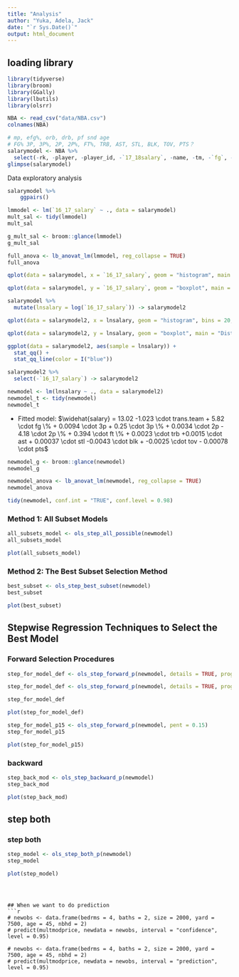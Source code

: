 ```yaml
---
title: "Analysis"
author: "Yuka, Adela, Jack"
date: "`r Sys.Date()`"
output: html_document
---
```

## loading library
```r
library(tidyverse)
library(broom)
library(GGally)
library(lbutils)
library(olsrr)
```

```r
NBA <- read_csv("data/NBA.csv")
colnames(NBA)
```


```r
# mp, efg%, orb, drb, pf snd age
# FG% 3P, 3P%, 2P, 2P%, FT%, TRB, AST, STL, BLK, TOV, PTS？
salarymodel <- NBA %>% 
  select(-rk, -player, -player_id, -`17_18salary`, -name, -tm, -`fg`, -`fga`, -`3pa`, -`2pa`, -pos, -ft, -fta, -g, -gs, -`efg%`, -mp, -orb, - drb, -pf, -age)
glimpse(salarymodel)
```

Data exploratory analysis
```r
salarymodel %>%
    ggpairs()
```

```r
lmmodel <- lm(`16_17_salary` ~ ., data = salarymodel)
mult_sal <- tidy(lmmodel)
mult_sal
```

```r
g_mult_sal <- broom::glance(lmmodel)
g_mult_sal
```

```r
full_anova <- lb_anovat_lm(lmmodel, reg_collapse = TRUE)
full_anova

```


```r
qplot(data = salarymodel, x = `16_17_salary`, geom = "histogram", main = "Distribution of 2016-2017 Salary", bins = 20, color = I("black"), fill = I("blue"))
```

```r
qplot(data = salarymodel, y = `16_17_salary`, geom = "boxplot", main = "Distribution of 2016-2017 Salary")

```

```r
salarymodel %>%
  mutate(lnsalary = log(`16_17_salary`)) -> salarymodel2

qplot(data = salarymodel2, x = lnsalary, geom = "histogram", bins = 20, color = I("black"), fill = I("blue"), main = "Distribution of ln(2016-2017 Salary)")
```
```r
qplot(data = salarymodel2, y = lnsalary, geom = "boxplot", main = "Distribution of ln(salary)")

```

```r
ggplot(data = salarymodel2, aes(sample = lnsalary)) +
  stat_qq() +
  stat_qq_line(color = I("blue"))
```

```r
salarymodel2 %>% 
  select(-`16_17_salary`) -> salarymodel2

newmodel <- lm(lnsalary ~ ., data = salarymodel2)
newmodel_t <- tidy(newmodel)
newmodel_t
```
 
  * Fitted model:  $\widehat{salary} = 13.02 -1.023 \cdot trans.team + 5.82 \cdot fg \% + 0.0094 \cdot 3p + 0.25 \cdot 3p \% + 0.0034 \cdot 2p - 4.18 \cdot 2p \% + 0.394 \cdot ft \% + 0.0023 \cdot trb +0.0015 \cdot ast + 0.00037 \cdot stl -0.0043 \cdot blk + -0.0025 \cdot tov - 0.00078 \cdot pts$
```r
newmodel_g <- broom::glance(newmodel)
newmodel_g
```

```r
newmodel_anova <- lb_anovat_lm(newmodel, reg_collapse = TRUE)
newmodel_anova

```

```r
tidy(newmodel, conf.int = "TRUE", conf.level = 0.98)

```
### Method 1: All Subset Models

```r
all_subsets_model <- ols_step_all_possible(newmodel)
all_subsets_model
```

```r
plot(all_subsets_model)
```

### Method 2: The Best Subset Selection Method
```r
best_subset <- ols_step_best_subset(newmodel)
best_subset
```

```r
plot(best_subset)

```

## Stepwise Regression Techniques to Select the Best Model

### Forward Selection Procedures

```r
step_for_model_def <- ols_step_forward_p(newmodel, details = TRUE, progress = TRUE)  #Default p-value 

```

```r
step_for_model_def <- ols_step_forward_p(newmodel, details = TRUE, progress = TRUE)  #Default p-value 

```

```r
step_for_model_def

```

```r
plot(step_for_model_def)

```


```r
step_for_model_p15 <- ols_step_forward_p(newmodel, pent = 0.15)
step_for_model_p15
```
```r
plot(step_for_model_p15)

```

### backward

```r
step_back_mod <- ols_step_backward_p(newmodel)
step_back_mod
```

```r
plot(step_back_mod)

```

## step both


### step both
```r

step_model <- ols_step_both_p(newmodel)
step_model
```

```r
plot(step_model)

```
```



## When we want to do prediction
```r
# newobs <- data.frame(bedrms = 4, baths = 2, size = 2000, yard = 7500, age = 45, nbhd = 2)
# predict(multmodprice, newdata = newobs, interval = "confidence", level = 0.95)

# newobs <- data.frame(bedrms = 4, baths = 2, size = 2000, yard = 7500, age = 45, nbhd = 2)
# predict(multmodprice, newdata = newobs, interval = "prediction", level = 0.95)
```

